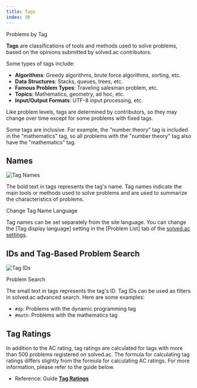 ```yaml
---
title: Tags
index: 30
---
```


<ExternalLink href="https://solved.ac/problems/tags">Problems by Tag</ExternalLink>

**Tags** are classifications of tools and methods used to solve problems, based on the opinions submitted by solved.ac contributors.

Some types of tags include:

- **Algorithms**: Greedy algorithms, brute force algorithms, sorting, etc.
- **Data Structures**: Stacks, queues, trees, etc.
- **Famous Problem Types**: Traveling salesman problem, etc.
- **Topics**: Mathematics, geometry, ad hoc, etc.
- **Input/Output Formats**: UTF-8 input processing, etc.

Like problem levels, tags are determined by contributors, so they may change over time except for some problems with fixed tags.

Some tags are inclusive. For example, the "number theory" tag is included in the "mathematics" tag, so all problems with the "number theory" tag also have the "mathematics" tag.

## Names

![Tag Names](/tag/tag-names.png)

The bold text in tags represents the tag's name. Tag names indicate the main tools or methods used to solve problems and are used to summarize the characteristics of problems.

<ExternalLink href="https://solved.ac/settings/problem_list">Change Tag Name Language</ExternalLink>

Tag names can be set separately from the site language. You can change the [Tag display language] setting in the [Problem List] tab of the [solved.ac settings](https://solved.ac/settings/problem_list).

## IDs and Tag-Based Problem Search

![Tag IDs](/tag/tag-ids.png)

<ExternalLink href="https://solved.ac/search">Problem Search</ExternalLink>

The small text in tags represents the tag's ID. Tag IDs can be used as filters in solved.ac advanced search. Here are some examples:

- `#dp`: Problems with the dynamic programming tag
- `#math`: Problems with the mathematics tag

## Tag Ratings

In addition to the AC rating, tag ratings are calculated for tags with more than 500 problems registered on solved.ac. The formula for calculating tag ratings differs slightly from the formula for calculating AC ratings. For more information, please refer to the guide below.

- Reference: Guide [**Tag Ratings**](/en/stats/tag-rating)